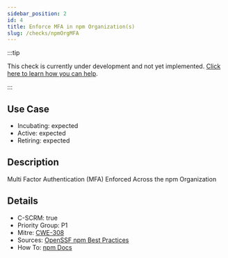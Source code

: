 ```yaml
---
sidebar_position: 2
id: 4
title: Enforce MFA in npm Organization(s)
slug: /checks/npmOrgMFA
---
```


<!-- BANNER:START -->
:::tip

This check is currently under development and not yet implemented. [Click here to learn how you can help](/contribute).

:::
<!-- BANNER:END -->

## Use Case
<!-- LEVELS:START -->
- Incubating: expected
- Active: expected
- Retiring: expected
<!-- LEVELS:END -->

<!-- DESCRIPTION:START -->
## Description
Multi Factor Authentication (MFA) Enforced Across the npm Organization
<!-- DESCRIPTION:END -->

<!-- DETAILS:START -->
## Details
- C-SCRM: true
- Priority Group: P1
- Mitre: [CWE-308](https://cwe.mitre.org/data/definitions/308.html)
- Sources: [OpenSSF npm Best Practices](https://github.com/ossf/package-manager-best-practices/blob/main/published/npm.md)
- How To: [npm Docs](https://docs.npmjs.com/requiring-two-factor-authentication-in-your-organization)

<!-- DETAILS:END -->

